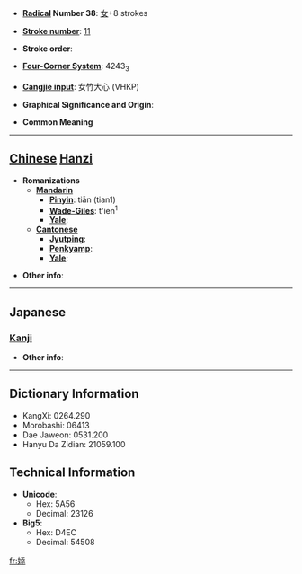 * '''[[Wiktionary:Chinese radical index| Radical]] Number 38''': [[Wiktionary:Chinese radical index 女|女]]+8 strokes

* '''[[Wiktionary:Chinese total strokes index|Stroke number]]''': [[Wiktionary:Chinese total strokes index 11|11]]

* '''Stroke order''': 

* '''[[Wiktionary:Chinese four corner index|Four-Corner System]]''': 4243<sub>3</sub>

* '''[[Wiktionary:Chinese Cangjie index|Cangjie input]]''': 女竹大心 (VHKP)

* '''Graphical Significance and Origin''': 

* '''Common Meaning'''

----

== [[Chinese]] [[Hanzi]] ==

* '''Romanizations'''
** '''[[Mandarin]]'''
*** '''[[Pinyin]]''': tiān (tian1)
*** '''[[Wade-Giles]]''': t'ien<sup>1</sup>
*** '''[[Yale]]''': 
** '''[[Cantonese]]'''
*** '''[[Jyutping]]''':
*** '''[[Penkyamp]]''': 
*** '''[[Yale]]''': 

* '''Other info''': 

----

==Japanese==
===[[Kanji]]===
{{kanji|on readings=[[てん]] (ten)|kun readings=}}

* '''Other info''':  

----

== Dictionary Information ==

* KangXi: 0264.290
* Morobashi: 06413
* Dae Jaweon: 0531.200
* Hanyu Da Zidian: 21059.100

== Technical Information ==

* '''Unicode''':
** Hex: 5A56
** Decimal: 23126
* '''Big5''':
** Hex: D4EC
** Decimal: 54508

[[fr:婖]]